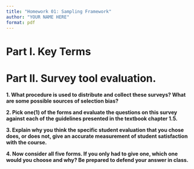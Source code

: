 ```yaml
---
title: "Homework 01: Sampling Framework"
author: "YOUR NAME HERE"
format: pdf
---
```



# Part I. Key Terms



# Part II. Survey tool evaluation.

**1. What procedure is used to distribute and collect these surveys? What are some possible sources of selection bias?**


**2. Pick one(1) of the forms and evaluate the questions on this survey against each of the guidelines presented in the textbook chapter 1.5. **


**3. Explain why you think the specific student evaluation that you chose does, or does not, give an accurate measurement of student satisfaction with the course.**


**4. Now consider all five forms. If you only had to give one, which one would you choose and why? Be prepared to defend your answer in class. **
